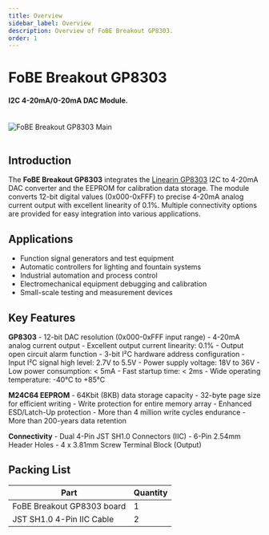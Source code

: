 ```yaml
---
title: Overview
sidebar_label: Overview
description: Overview of FoBE Breakout GP8303.
order: 1
---
```


# FoBE Breakout GP8303

#### I2C 4-20mA/0-20mA DAC Module.

<br/>
<div style={{ textAlign: 'center' }}>
  <img src="/img/products/f2209-r1a.main.png" alt="FoBE Breakout GP8303 Main" style={{ width: '80%', height: 'auto' }} />
</div>
<br/>

## Introduction

The **FoBE Breakout GP8303** integrates the [Linearin GP8303](https://atta.szlcsc.com/upload/public/pdf/source/20240407/08D5255A2F15F1A198C1992E12D1CC6A.pdf) I2C to 4-20mA DAC converter and the EEPROM for calibration data storage. The module converts 12-bit digital values (0x000-0xFFF) to precise 4-20mA analog current output with excellent linearity of 0.1%. Multiple connectivity options are provided for easy integration into various applications.

## Applications

- Function signal generators and test equipment
- Automatic controllers for lighting and fountain systems
- Industrial automation and process control
- Electromechanical equipment debugging and calibration
- Small-scale testing and measurement devices

## Key Features

**GP8303**
    - 12-bit DAC resolution (0x000-0xFFF input range)
    - 4-20mA analog current output
    - Excellent output current linearity: 0.1%
    - Output open circuit alarm function
    - 3-bit I²C hardware address configuration
    - Input I²C signal high level: 2.7V to 5.5V
    - Power supply voltage: 18V to 36V
    - Low power consumption: < 5mA
    - Fast startup time: < 2ms
    - Wide operating temperature: -40°C to +85°C

**M24C64 EEPROM**
    - 64Kbit (8KB) data storage capacity
    - 32-byte page size for efficient writing
    - Write protection for entire memory array
    - Enhanced ESD/Latch-Up protection
    - More than 4 million write cycles endurance
    - More than 200-years data retention

**Connectivity**
    - Dual 4-Pin JST SH1.0 Connectors (IIC)
    - 6-Pin 2.54mm Header Holes
    - 4 x 3.81mm Screw Terminal Block (Output)


## Packing List

|Part                      |Quantity |
|--------------------------|---------|
|FoBE Breakout GP8303 board|1        |
|JST SH1.0 4-Pin IIC Cable |2        |
